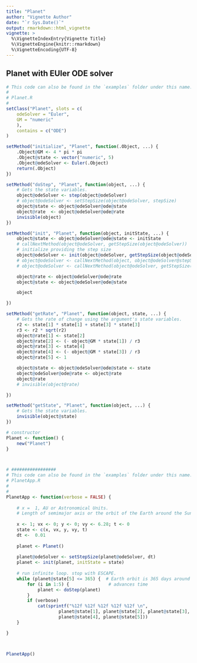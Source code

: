```yaml
---
title: "Planet"
author: "Vignette Author"
date: "`r Sys.Date()`"
output: rmarkdown::html_vignette
vignette: >
  %\VignetteIndexEntry{Vignette Title}
  %\VignetteEngine{knitr::rmarkdown}
  %\VignetteEncoding{UTF-8}
---
```


## Planet with EUler ODE solver

```r
# This code can also be found in the `examples` folder under this name:
# 
# Planet.R
#
setClass("Planet", slots = c(
    odeSolver = "Euler",
    GM = "numeric"
    ),
    contains = c("ODE")
)

setMethod("initialize", "Planet", function(.Object, ...) {
    .Object@GM <- 4 * pi * pi
    .Object@state <- vector("numeric", 5)
    .Object@odeSolver <- Euler(.Object)
    return(.Object)
})

setMethod("doStep", "Planet", function(object, ...) {
    # Gets the state variables.
    object@odeSolver <- step(object@odeSolver)
    # object@odeSolver <- setStepSize(object@odeSolver, stepSize)
    object@state <- object@odeSolver@ode@state
    object@rate  <- object@odeSolver@ode@rate
    invisible(object)
})

setMethod("init", "Planet", function(object, initState, ...) {
    object@state <- object@odeSolver@ode@state <- initState
    # callNextMethod(object@odeSolver, getStepSize(object@odeSolver))
    # initialize providing the step size
    object@odeSolver <- init(object@odeSolver, getStepSize(object@odeSolver))
    # object@odeSolver <- callNextMethod(object, object@odeSolver@stepSize)
    # object@odeSolver <- callNextMethod(object@odeSolver, getStepSize(object@odeSolver))

    object@rate <- object@odeSolver@ode@rate
    object@state <- object@odeSolver@ode@state

    object

})

setMethod("getRate", "Planet", function(object, state, ...) {
    # Gets the rate of change using the argument's state variables.
    r2 <- state[1] * state[1] + state[3] * state[3]
    r3 <- r2 * sqrt(r2)
    object@rate[1] <- state[2]
    object@rate[2] <- (- object@GM * state[1]) / r3
    object@rate[3] <- state[4]
    object@rate[4] <- (- object@GM * state[3]) / r3
    object@rate[5] <- 1

    object@state <- object@odeSolver@ode@state <- state
    object@odeSolver@ode@rate <- object@rate
    object@rate
    # invisible(object@rate)

})

setMethod("getState", "Planet", function(object, ...) {
    # Gets the state variables.
    invisible(object@state)
})

# constructor
Planet <- function() {
    new("Planet")
}



# #################
# This code can also be found in the `examples` folder under this name:
# PlanetApp.R
#
#
PlanetApp <- function(verbose = FALSE) {
        
    # x =  1, AU or Astronomical Units. 
    # Length of semimajor axis or the orbit of the Earth around the Sun.
    
    x <- 1; vx <- 0; y <- 0; vy <- 6.28; t <- 0
    state <- c(x, vx, y, vy, t)
    dt <-  0.01
    
    planet <- Planet()
    
    planet@odeSolver <- setStepSize(planet@odeSolver, dt)
    planet <- init(planet, initState = state)
    
    # run infinite loop. stop with ESCAPE.
    while (planet@state[5] <= 365) {  # Earth orbit is 365 days around the sun
        for (i in 1:5) {               # advances time
            planet <- doStep(planet)
        }
        if (verbose) 
            cat(sprintf("%12f %12f %12f %12f %12f \n",
                    planet@state[1], planet@state[2], planet@state[3],
                    planet@state[4], planet@state[5]))
    }

}



PlanetApp()

```

